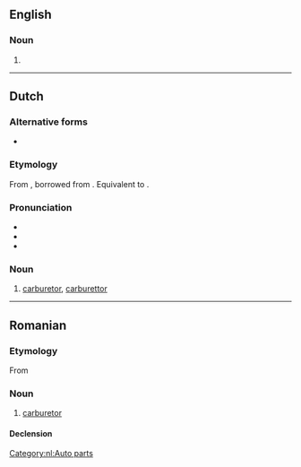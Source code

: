 ==English==

===Noun===
{{head|en|misspelling}}

# {{misspelling of|en|carburetor}}

----

==Dutch==

===Alternative forms===
* {{l|nl|carburateur}}

===Etymology===
From {{m|nl|carburateur}}, borrowed from {{bor|nl|fr|carburateur}}. Equivalent to {{suffix|nl|carbureren|ator}}.

===Pronunciation===
* {{IPA|nl|/kɑr.byˈraː.tɔr/}}
* {{audio|nl|Nl-carburator.ogg|audio}}
* {{hyphenation|nl|car|bu|ra|tor}}

===Noun===
{{nl-noun|m|-:en|pl2=-s|carburatortje}}

# [[carburetor]], [[carburettor]]
#: {{syn|nl|vergasser}}

[[Category:nl:Auto parts]]

----

==Romanian==

===Etymology===
From {{bor|ro|fr|carburateur}}

===Noun===
{{ro-noun|n|carburatoare}}

# [[carburetor]]

====Declension====
{{ro-noun-n}}